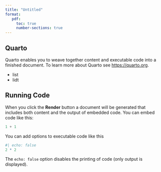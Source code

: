 ```yaml
---
title: "Untitled"
format:
   pdf: 
     toc: true
     number-sections: true
---
```


## Quarto

Quarto enables you to weave together content and executable code into a finished document. To learn more about Quarto see <https://quarto.org>.


- list 
- lidt

## Running Code

When you click the **Render** button a document will be generated that includes both content and the output of embedded code. You can embed code like this:

```python
1 + 1
```

You can add options to executable code like this 

```r
#| echo: false
2 * 2
```

The `echo: false` option disables the printing of code (only output is displayed).

```r

```

